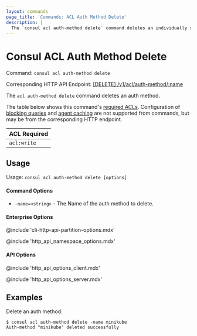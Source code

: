 ```yaml
---
layout: commands
page_title: 'Commands: ACL Auth Method Delete'
description: |
  The `consul acl auth-method delete` command deletes an individually specified auth method.
---
```


# Consul ACL Auth Method Delete

Command: `consul acl auth-method delete`

Corresponding HTTP API Endpoint: [\[DELETE\] /v1/acl/auth-method/:name](/consul/api-docs/acl/auth-methods#delete-an-auth-method)

The `acl auth-method delete` command deletes an auth method.

The table below shows this command's [required ACLs](/consul/api-docs/api-structure#authentication). Configuration of
[blocking queries](/consul/api-docs/features/blocking) and [agent caching](/consul/api-docs/features/caching)
are not supported from commands, but may be from the corresponding HTTP endpoint.

| ACL Required |
| ------------ |
| `acl:write`  |

## Usage

Usage: `consul acl auth-method delete [options]`

#### Command Options

- `-name=<string>` - The Name of the auth method to delete.

#### Enterprise Options

@include 'cli-http-api-partition-options.mdx'

@include 'http_api_namespace_options.mdx'

#### API Options

@include 'http_api_options_client.mdx'

@include 'http_api_options_server.mdx'

## Examples

Delete an auth method:

```shell-session
$ consul acl auth-method delete -name minikube
Auth-method "minikube" deleted successfully
```
